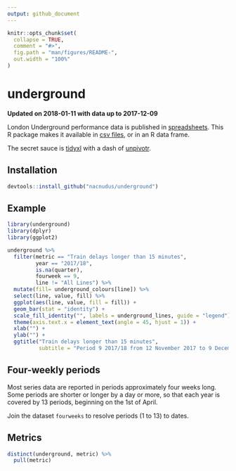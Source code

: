 ```yaml
---
output: github_document
---
```


<!-- README.md is generated from README.Rmd. Please edit that file -->

```r
knitr::opts_chunk$set(
  collapse = TRUE,
  comment = "#>",
  fig.path = "man/figures/README-",
  out.width = "100%"
)
```

# underground

**Updated on 2018-01-11 with data up to 2017-12-09**

London Underground performance data is published in
[spreadsheets](https://tfl.gov.uk/corporate/publications-and-reports/underground-services-performance).
This R package makes it available in [csv
files](https://github.com/nacnudus/underground/tree/master/inst/extdata), or in
an R data frame.

The secret sauce is [tidyxl](https://nacnudus.github.io/tidyxl) with a dash of
[unpivotr](https://nacnudus.github.io/unpivotr).

## Installation

```r
devtools::install_github("nacnudus/underground")
```

## Example

```r
library(underground)
library(dplyr)
library(ggplot2)

underground %>%
  filter(metric == "Train delays longer than 15 minutes",
         year == "2017/18",
         is.na(quarter),
         fourweek == 9,
         line != "All Lines") %>%
  mutate(fill= underground_colours[line]) %>%
  select(line, value, fill) %>%
  ggplot(aes(line, value, fill = fill)) +
  geom_bar(stat = "identity") +
  scale_fill_identity("", labels = underground_lines, guide = "legend") +
  theme(axis.text.x = element_text(angle = 45, hjust = 1)) +
  xlab("") +
  ylab("") +
  ggtitle("Train delays longer than 15 minutes",
          subtitle = "Period 9 2017/18 from 12 November 2017 to 9 December 2017")
```

## Four-weekly periods

Most series data are reported in periods approximately four weeks long.  Some
periods are shorter or longer by a day or more, so that each year is covered by
13 periods, beginning on the 1st of April.

Join the dataset `fourweeks` to resolve periods (1 to 13) to dates.

## Metrics

```r
distinct(underground, metric) %>%
  pull(metric)
```
